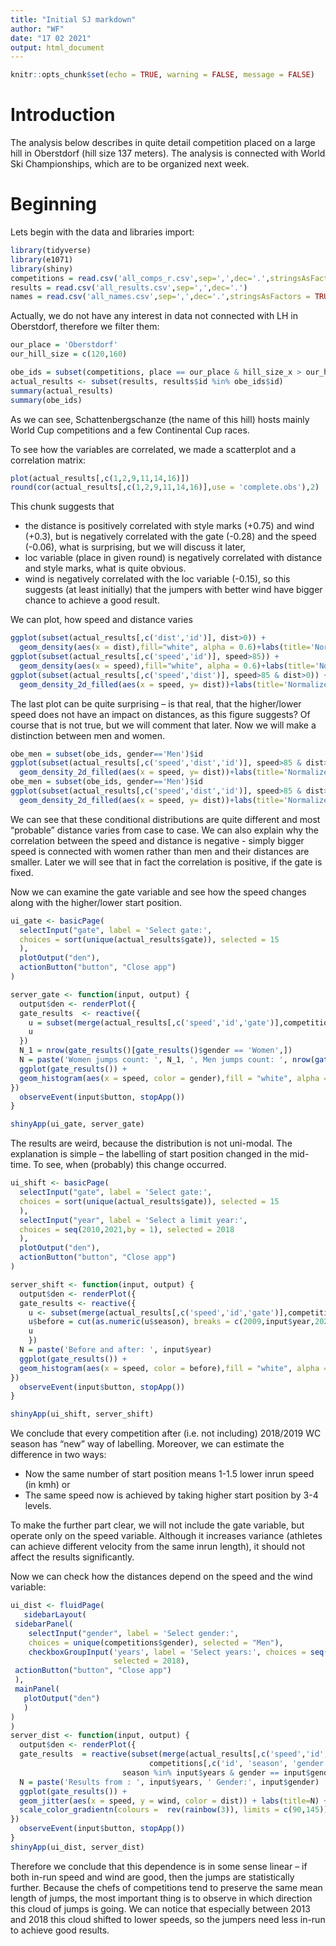 ```yaml
---
title: "Initial SJ markdown"
author: "WF"
date: "17 02 2021"
output: html_document
---
```


```r
knitr::opts_chunk$set(echo = TRUE, warning = FALSE, message = FALSE)
```

# Introduction

The analysis below describes in quite detail competition placed on a large hill in Oberstdorf (hill size 137 meters). The analysis is connected with World Ski Championships, which are to be organized next week.

# Beginning

Lets begin with the data and libraries import:

```r
library(tidyverse)
library(e1071)
library(shiny)
competitions = read.csv('all_comps_r.csv',sep=',',dec='.',stringsAsFactors = TRUE)
results = read.csv('all_results.csv',sep=',',dec='.')
names = read.csv('all_names.csv',sep=',',dec='.',stringsAsFactors = TRUE)
```

Actually, we do not have any interest in data not connected with LH in Oberstdorf, therefore we filter them:

```r
our_place = 'Oberstdorf'
our_hill_size = c(120,160)
```

```r
obe_ids = subset(competitions, place == our_place & hill_size_x > our_hill_size[1] & hill_size_x < our_hill_size[2])
actual_results <- subset(results, results$id %in% obe_ids$id)
summary(actual_results)
summary(obe_ids)
```
As we can see, Schattenbergschanze (the name of this hill) hosts mainly World Cup competitions and a few Continental Cup races. 

To see how the variables are correlated, we made a scatterplot and a correlation matrix:

```r
plot(actual_results[,c(1,2,9,11,14,16)])
round(cor(actual_results[,c(1,2,9,11,14,16)],use = 'complete.obs'),2)
```
This chunk suggests that

* the distance is positively correlated with style marks (+0.75) and wind (+0.3), but is negatively correlated with the gate (-0.28) and the speed (-0.06), what is surprising, but we will discuss it later,
* loc variable (place in given round) is negatively correlated with distance and style marks, what is quite obvious.
* wind is negatively correlated with the loc variable (-0.15), so this suggests (at least initially) that the jumpers with better wind have bigger chance to achieve a good result.

We can plot, how speed and distance varies

```r
ggplot(subset(actual_results[,c('dist','id')], dist>0)) +
  geom_density(aes(x = dist),fill="white", alpha = 0.6)+labs(title='Normalized density of distances')
ggplot(subset(actual_results[,c('speed','id')], speed>85)) +
  geom_density(aes(x = speed),fill="white", alpha = 0.6)+labs(title='Normalized density of speed')
ggplot(subset(actual_results[,c('speed','dist')], speed>85 & dist>0)) +
  geom_density_2d_filled(aes(x = speed, y= dist))+labs(title='Normalized bivariate distribution')
```

The last plot can be quite surprising -- is that real, that the higher/lower speed does not have an impact on distances, as this figure suggests? Of course that is not true, but we will comment that later. Now we will make a distinction between men and women.

```r
obe_men = subset(obe_ids, gender=='Men')$id
ggplot(subset(actual_results[,c('speed','dist','id')], speed>85 & dist>0 & id %in% obe_men)) +
  geom_density_2d_filled(aes(x = speed, y= dist))+labs(title='Normalized bivariate distribution for men') + xlim(86,100) + ylim(80,140)
obe_men = subset(obe_ids, gender=='Men')$id
ggplot(subset(actual_results[,c('speed','dist','id')], speed>85 & dist>0 & !(id %in% obe_men))) +
  geom_density_2d_filled(aes(x = speed, y= dist))+labs(title='Normalized bivariate distribution for women') + xlim(86,100) + ylim(80,140)
```

We can see that these conditional distributions are quite different and most "probable" distance varies from case to case. We can also explain why the correlation between the speed and distance is negative - simply bigger speed is connected with women rather than men and their distances are smaller. Later we will see that in fact the correlation is positive, if the gate is fixed.

Now we can examine the gate variable and see how the speed changes along with the higher/lower start position.

```r
ui_gate <- basicPage(
  selectInput("gate", label = 'Select gate:',
  choices = sort(unique(actual_results$gate)), selected = 15
  ),
  plotOutput("den"),
  actionButton("button", "Close app")
)

server_gate <- function(input, output) {
  output$den <- renderPlot({
  gate_results  <- reactive({
    u = subset(merge(actual_results[,c('speed','id','gate')],competitions[,c('id','gender')],by='id'), gate == input$gate & speed > 85)
    u
  })
  N_1 = nrow(gate_results()[gate_results()$gender == 'Women',])
  N = paste('Women jumps count: ', N_1, ', Men jumps count: ', nrow(gate_results()) - N_1)
  ggplot(gate_results()) +
  geom_histogram(aes(x = speed, color = gender),fill = "white", alpha = 0.6) + labs(title = N) + xlim(85,97.5)
})
  observeEvent(input$button, stopApp())
}

shinyApp(ui_gate, server_gate)
```

The results are weird, because the distribution is not uni-modal. The explanation is simple -- the labelling of start position changed in the mid-time. To see, when (probably) this change occurred.

```r
ui_shift <- basicPage(
  selectInput("gate", label = 'Select gate:',
  choices = sort(unique(actual_results$gate)), selected = 15
  ),
  selectInput("year", label = 'Select a limit year:',
  choices = seq(2010,2021,by = 1), selected = 2018
  ),
  plotOutput("den"),
  actionButton("button", "Close app")
)

server_shift <- function(input, output) {
  output$den <- renderPlot({
  gate_results <- reactive({
    u <- subset(merge(actual_results[,c('speed','id','gate')],competitions[,c('id','season')],by = 'id'), gate == input$gate & speed > 85)
    u$before = cut(as.numeric(u$season), breaks = c(2009,input$year,2022), labels = c('to', 'after'))
    u
    })
  N = paste('Before and after: ', input$year)
  ggplot(gate_results()) +
  geom_histogram(aes(x = speed, color = before),fill = "white", alpha = 0.6) + labs(title = N) + xlim(87.5,97.5)
})
  observeEvent(input$button, stopApp())
}

shinyApp(ui_shift, server_shift)
```

We conclude that every competition after (i.e. not including) 2018/2019 WC season has "new" way of labelling. Moreover, we can estimate the difference in two ways:

* Now the same number of start position means 1-1.5 lower inrun speed (in kmh) or
* The same speed now is achieved by taking higher start position by 3-4 levels. 

To make the further part clear, we will not include the gate variable, but operate only on the speed variable. Although it increases variance (athletes can achieve different velocity from the same inrun length), it should not affect the results significantly.

Now we can check how the distances depend on the speed and the wind variable:

```r
ui_dist <- fluidPage(
   sidebarLayout(
 sidebarPanel(
    selectInput("gender", label = 'Select gender:',
    choices = unique(competitions$gender), selected = "Men"),
    checkboxGroupInput('years', label = 'Select years:', choices = seq(2010,2021,by = 1), 
                       selected = 2018),
 actionButton("button", "Close app")
 ),
 mainPanel(
   plotOutput("den")
   )
)
)
server_dist <- function(input, output) {
  output$den <- renderPlot({
  gate_results  = reactive(subset(merge(actual_results[,c('speed','id', 'gate', 'wind', 'dist')],
                               competitions[,c('id', 'season', 'gender')],by = 'id'), 
                         season %in% input$years & gender == input$gender & speed > 85 & dist > 0))
  N = paste('Results from : ', input$years, ' Gender:', input$gender)
  ggplot(gate_results()) +
  geom_jitter(aes(x = speed, y = wind, color = dist)) + labs(title=N) + xlim(87.5,97.5) + ylim(-2,2) +
  scale_color_gradientn(colours =  rev(rainbow(3)), limits = c(90,145))
})
  observeEvent(input$button, stopApp())
}
shinyApp(ui_dist, server_dist)
```

Therefore we conclude that this dependence is in some sense linear -- if both in-run speed and wind are good, then the jumps are statistically further. Because the chefs of competitions tend to preserve the same mean length of jumps, the most important thing is to observe in which direction this cloud of jumps is going. We can notice that especially between 2013 and 2018 this cloud shifted to lower speeds, so the jumpers need less in-run to achieve good results.  